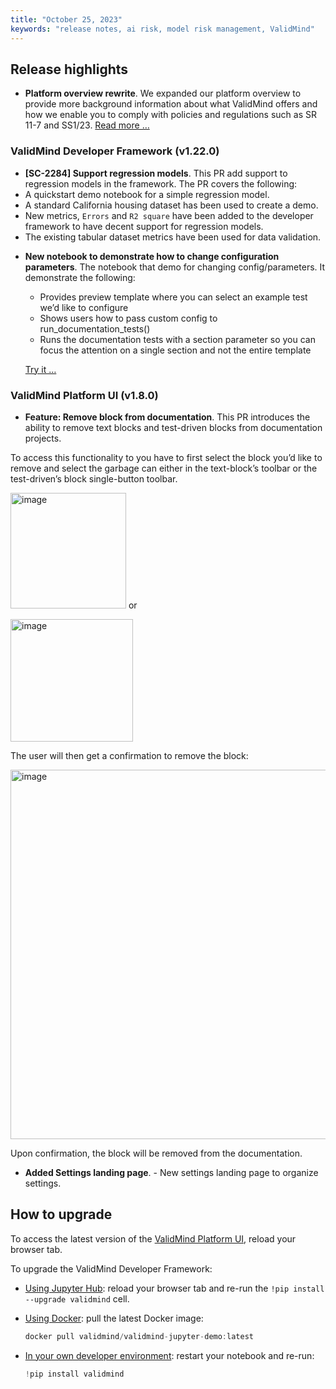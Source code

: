 ```yaml
---
title: "October 25, 2023"
keywords: "release notes, ai risk, model risk management, ValidMind"
---
```


## Release highlights

<!---Platform overview rewrite by @nrichers in [#138](https://github.com/validmind/documentation/pull/138)--->
- **Platform overview rewrite**. We expanded our platform overview to provide more background information about what ValidMind offers and how we enable you to comply with policies and regulations such as SR 11-7 and SS1/23. [Read more ...](../../guide/overview.qmd)


### ValidMind Developer Framework (v1.22.0)

<!---[SC-2284] Support regression models by @AnilSorathiya in [#259](https://github.com/validmind/developer-framework/pull/259)--->
- **[SC-2284] Support regression models**. This PR add support to  regression models in the framework. The PR covers the following:
* A quickstart demo notebook for a simple regression model. 
* A standard California housing dataset has been used to create a demo.
* New metrics, `Errors` and `R2 square` have been added  to the developer framework to have decent support for regression models.
* The existing tabular dataset metrics have been used for data validation.


<!---[SC-2236] Demo notebook for changing config/parameters by @AnilSorathiya in [#251](https://github.com/validmind/developer-framework/pull/251)--->
- **New notebook to demonstrate how to change configuration parameters**. The notebook that demo for changing config/parameters. It demonstrate the following:
   
   - Provides preview template where you can select an example test we'd like to configure
   - Shows users how to pass custom config to run_documentation_tests()
   - Runs the documentation tests with a section parameter so you can focus the attention on a single section and not the entire template
   
   [Try it ...](../../notebooks/how_to/configure_parameters_demo.ipynb)


### ValidMind Platform UI (v1.8.0)

<!---Feature: Remove block from documentation by @gtagle in [#467](https://github.com/validmind/frontend/pull/467)--->
- **Feature: Remove block from documentation**. This PR introduces the ability to remove text blocks and test-driven blocks from documentation projects.

To access this functionality to you have to first select the block you'd like to remove and select the garbage can either in the text-block's toolbar or the test-driven's block single-button toolbar.

<img width="185" alt="image" src="https://github.com/validmind/frontend/assets/16059/c244e05b-e2da-4bed-a0f2-3341e8928b28">
 or 

<img width="196" alt="image" src="https://github.com/validmind/frontend/assets/16059/579bb2ef-06bf-4ce3-aa47-ed044f762ad1">

The user will then get a confirmation to remove the block:

<img width="591" alt="image" src="https://github.com/validmind/frontend/assets/16059/aefef79f-e3f3-4dab-a396-d5aa3a881629">

Upon confirmation, the block will be removed from the documentation.

<!---feat: Add settings landing page by @wkm97 in [#466](https://github.com/validmind/frontend/pull/466)--->
- **Added Settings landing page**. - New settings landing page to organize settings.

## How to upgrade

To access the latest version of the [ValidMind Platform UI](http://app.prod.validmind.ai/), reload your browser tab.

To upgrade the ValidMind Developer Framework:

- [Using Jupyter Hub](../../guide/try-developer-framework-with-jupyterhub.qmd): reload your browser tab and re-run the `!pip install --upgrade validmind` cell.

- [Using Docker](../../guide/try-developer-framework-with-docker.qmd): pull the latest Docker image:
    
    ```jsx
    docker pull validmind/validmind-jupyter-demo:latest
    
    ```
    
- [In your own developer environment](../../guide/install-and-initialize-developer-framework.qmd): restart your notebook and re-run:
    
    ```python
    !pip install validmind
    ```